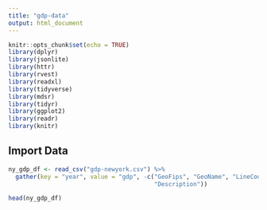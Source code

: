 ```yaml
---
title: "gdp-data"
output: html_document
---
```


```r
knitr::opts_chunk$set(echo = TRUE)
library(dplyr)
library(jsonlite)
library(httr)
library(rvest)
library(readxl)
library(tidyverse)
library(mdsr)   
library(tidyr)
library(ggplot2)
library(readr)
library(knitr)
```

## Import Data

```r
ny_gdp_df <- read_csv("gdp-newyork.csv") %>% 
  gather(key = "year", value = "gdp", -c("GeoFips", "GeoName", "LineCode",
                                         "Description"))

head(ny_gdp_df)


```

